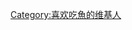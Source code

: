 {{Userbox
|border-c=#FF6347
|border-s=1
|id-c=#FF6347
|info-c=#F08080
|info-s=10
|id=[[File:CarassiusCarassius8.JPG|75px]]
|info=這個用戶不怕'''[[魚|魚腥]]'''。
}}
<includeonly>[[Category:喜欢吃魚的维基人|{{PAGENAME}}]]</includeonly>
[[Category:喜欢吃魚的维基人]]